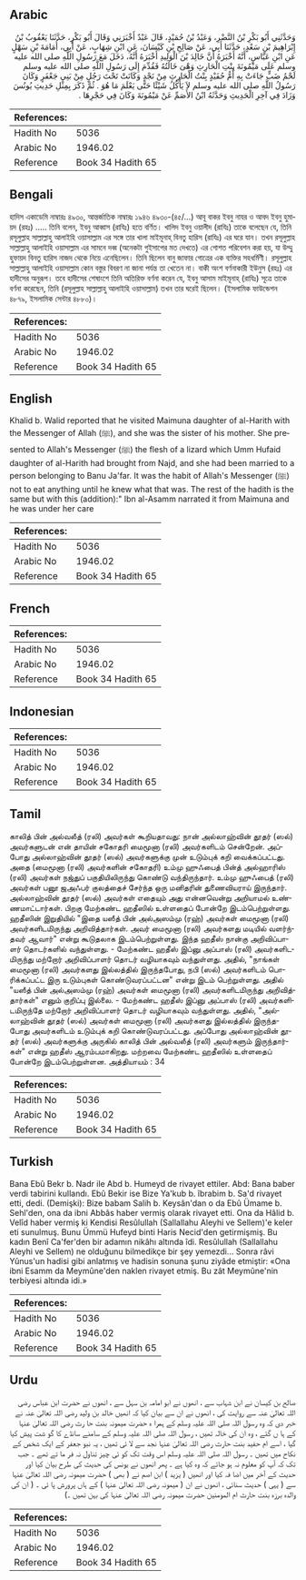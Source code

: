 ## Arabic


<div dir="rtl" lang="ar" style={{fontSize:'larger',backgroundColor:'#f8f9fa',padding:20}}>
وَحَدَّثَنِي أَبُو بَكْرِ بْنُ النَّضْرِ، وَعَبْدُ بْنُ حُمَيْدٍ، قَالَ عَبْدٌ أَخْبَرَنِي وَقَالَ أَبُو بَكْرٍ، حَدَّثَنَا يَعْقُوبُ بْنُ إِبْرَاهِيمَ بْنِ سَعْدٍ، حَدَّثَنَا أَبِي، عَنْ صَالِحِ بْنِ كَيْسَانَ، عَنِ ابْنِ شِهَابٍ، عَنْ أَبِي، أُمَامَةَ بْنِ سَهْلٍ عَنِ ابْنِ عَبَّاسٍ، أَنَّهُ أَخْبَرَهُ أَنَّ خَالِدَ بْنَ الْوَلِيدِ أَخْبَرَهُ أَنَّهُ، دَخَلَ مَعَ رَسُولِ اللَّهِ صلى الله عليه وسلم عَلَى مَيْمُونَةَ بِنْتِ الْحَارِثِ وَهْىَ خَالَتُهُ فَقُدِّمَ إِلَى رَسُولِ اللَّهِ صلى الله عليه وسلم لَحْمُ ضَبٍّ جَاءَتْ بِهِ أُمُّ حُفَيْدٍ بِنْتُ الْحَارِثِ مِنْ نَجْدٍ وَكَانَتْ تَحْتَ رَجُلٍ مِنْ بَنِي جَعْفَرٍ وَكَانَ رَسُولُ اللَّهِ صلى الله عليه وسلم لاَ يَأْكُلُ شَيْئًا حَتَّى يَعْلَمَ مَا هُوَ ‏.‏ ثُمَّ ذَكَرَ بِمِثْلِ حَدِيثِ يُونُسَ وَزَادَ فِي آخِرِ الْحَدِيثِ وَحَدَّثَهُ ابْنُ الأَصَمِّ عَنْ مَيْمُونَةَ وَكَانَ فِي حَجْرِهَا ‏.‏
</div>
<div style={{backgroundColor:'#f8f9fa',padding:20, marginBottom: 10}}><table> <thead> <tr> <th>References:</th> <th></th> </tr> </thead> <tbody><tr><td>Hadith No</td><td>5036</td></tr><tr><td>Arabic No</td><td>1946.02</td></tr><tr><td>Reference</td><td>Book 34 Hadith 65</td></tr></tbody></table></div>

## Bengali


<div dir="ltr" lang="bn" style={{fontSize:'larger',backgroundColor:'#f8f9fa',padding:20}}>
হাদিস একাডেমি নাম্বারঃ ৪৯৩০, আন্তর্জাতিক নাম্বারঃ ১৯৪৬ ৪৯৩০-(৪৫/…) আবূ বাকর ইবনু নাযর ও আবদ ইবনু হুমায়দ (রহঃ) ..... তিনি বলেন, ইবনু আব্বাস (রাযিঃ) হতে বর্ণিত। খালিদ ইবনু ওয়ালীদ (রাযিঃ) তাকে বলেছেন যে, তিনি রসূলুল্লাহ সাল্লাল্লাহু আলাইহি ওয়াসাল্লাম এর সঙ্গে তার খালা মাইমূনাহ্ বিনতু হারিস (রাযিঃ) এর ঘরে যান। তখন রসূলুল্লাহ সাল্লাল্লাহু আলাইহি ওয়াসাল্লাম এর সামনে দব্ব (অনেকটা গুইসাপের মত দেখতে) এর গোশত পরিবেশন করা হয়, যা উম্মু হুফায়দ বিনতু হারিস নাজদ থেকে নিয়ে এনেছিলেন। তিনি ছিলেন বানু জাফার গোত্রের এক ব্যক্তির সহধর্মিণী। রসূলুল্লাহ সাল্লাল্লাহু আলাইহি ওয়াসাল্লাম কোন বস্তুর বিবরণ না জানা পর্যন্ত তা খেতেন না। বাকী অংশ বর্ণনাকারী ইউনুস (রহঃ) এর হাদীসের অনুরূপ। তবে হাদীসের শেষাংশে তিনি অতিরিক্ত বর্ণনা করেন যে, ইবনু আসাম মাইমূনাহ্ (রাযিঃ) সূত্রে তাকে বর্ণনা করেছেন, তিনি (রসূলুল্লাহ সাল্লাল্লাহু আলাইহি ওয়াসাল্লাম) তখন তার ঘরেই ছিলেন। (ইসলামিক ফাউন্ডেশন ৪৮৭৯, ইসলামিক সেন্টার ৪৮৮০)।
</div>
<div style={{backgroundColor:'#f8f9fa',padding:20, marginBottom: 10}}><table> <thead> <tr> <th>References:</th> <th></th> </tr> </thead> <tbody><tr><td>Hadith No</td><td>5036</td></tr><tr><td>Arabic No</td><td>1946.02</td></tr><tr><td>Reference</td><td>Book 34 Hadith 65</td></tr></tbody></table></div>

## English


<div dir="ltr" lang="en" style={{fontSize:'larger',backgroundColor:'#f8f9fa',padding:20}}>
Khalid b. Walid reported that he visited Maimuna daughter of al-Harith with the Messenger of Allah (ﷺ), and she was the sister of his mother. She presented to Allah's Messenger (ﷺ) the flesh of a lizard which Umm Hufaid daughter of al-Harith had brought from Najd, and she had been married to a person belonging to Banu Ja'far. It was the habit of Allah's Messenger (ﷺ) not to eat anything until he knew what that was. The rest of the hadith is the same but with this (addition):" Ibn al-Asamm narrated it from Maimuna and he was under her care
</div>
<div style={{backgroundColor:'#f8f9fa',padding:20, marginBottom: 10}}><table> <thead> <tr> <th>References:</th> <th></th> </tr> </thead> <tbody><tr><td>Hadith No</td><td>5036</td></tr><tr><td>Arabic No</td><td>1946.02</td></tr><tr><td>Reference</td><td>Book 34 Hadith 65</td></tr></tbody></table></div>

## French


<div dir="ltr" lang="fr" style={{fontSize:'larger',backgroundColor:'#f8f9fa',padding:20}}>

</div>
<div style={{backgroundColor:'#f8f9fa',padding:20, marginBottom: 10}}><table> <thead> <tr> <th>References:</th> <th></th> </tr> </thead> <tbody><tr><td>Hadith No</td><td>5036</td></tr><tr><td>Arabic No</td><td>1946.02</td></tr><tr><td>Reference</td><td>Book 34 Hadith 65</td></tr></tbody></table></div>

## Indonesian


<div dir="ltr" lang="id" style={{fontSize:'larger',backgroundColor:'#f8f9fa',padding:20}}>

</div>
<div style={{backgroundColor:'#f8f9fa',padding:20, marginBottom: 10}}><table> <thead> <tr> <th>References:</th> <th></th> </tr> </thead> <tbody><tr><td>Hadith No</td><td>5036</td></tr><tr><td>Arabic No</td><td>1946.02</td></tr><tr><td>Reference</td><td>Book 34 Hadith 65</td></tr></tbody></table></div>

## Tamil


<div dir="ltr" lang="ta" style={{fontSize:'larger',backgroundColor:'#f8f9fa',padding:20}}>
காலித் பின் அல்வலீத் (ரலி) அவர்கள் கூறியதாவது: நான் அல்லாஹ்வின் தூதர் (ஸல்) அவர்களுடன் என் தாயின் சகோதரி மைமூனா (ரலி) அவர்களிடம் சென்றேன். அப்போது அல்லாஹ்வின் தூதர் (ஸல்) அவர்களுக்கு முன் உடும்புக் கறி வைக்கப்பட்டது. அதை (மைமூனா (ரலி) அவர்களின் சகோதரி) உம்மு ஹுஃபைத் பின்த் அல்ஹாரிஸ் (ரலி) அவர்கள் நஜ்துப் பகுதியிலிருந்து கொண்டு வந்திருந்தார். உம்மு ஹுஃபைத் (ரலி) அவர்கள் பனூ ஜஅஃபர் குலத்தைச் சேர்ந்த ஒரு மனிதரின் துணைவியராய் இருந்தார். அல்லாஹ்வின் தூதர் (ஸல்) அவர்கள் எதையும் அது என்னவென்று அறியாமல் உண்ணமாட்டார்கள். பிறகு மேற்கண்ட ஹதீஸில் உள்ளதைப் போன்றே இடம்பெற்றுள்ளது. ஹதீஸின் இறுதியில் "இதை யஸீத் பின் அல்அஸம்மு (ரஹ்) அவர்கள் மைமூனா (ரலி) அவர்களிடமிருந்து அறிவித்தார்கள். அவர் மைமூனா (ரலி) அவர்களது மடியில் வளர்ந்தவர் ஆவார்" என்று கூடுதலாக இடம்பெற்றுள்ளது. இந்த ஹதீஸ் நான்கு அறிவிப்பாளர் தொடர்களில் வந்துள்ளது. - மேற்கண்ட ஹதீஸ் இப்னு அப்பாஸ் (ரலி) அவர்களிடமிருந்து மற்றோர் அறிவிப்பாளர் தொடர் வழியாகவும் வந்துள்ளது. அதில், "நாங்கள் மைமூனா (ரலி) அவர்களது இல்லத்தில் இருந்தபோது, நபி (ஸல்) அவர்களிடம் பொரிக்கப்பட்ட இரு உடும்புகள் கொண்டுவரப்பட்டன" என்று இடம் பெற்றுள்ளது. அதில் "யஸீத் பின் அல்அஸம்மு (ரஹ்) அவர்கள் மைமூனா (ரலி) அவர்களிடமிருந்து அறிவித்தார்கள்" எனும் குறிப்பு இல்லை. - மேற்கண்ட ஹதீஸ் இப்னு அப்பாஸ் (ரலி) அவர்களிடமிருந்தே மற்றோர் அறிவிப்பாளர் தொடர் வழியாகவும் வந்துள்ளது. அதில், "அல்லாஹ்வின் தூதர் (ஸல்) அவர்கள் மைமூனா (ரலி) அவர்களது இல்லத்தில் இருந்தபோது அவர்களிடம் உடும்புக் கறி கொண்டுவரப்பட்டது. அப்போது அல்லாஹ்வின் தூதர் (ஸல்) அவர்களுக்கு அருகில் காலித் பின் அல்வலீத் (ரலி) அவர்களும் இருந்தார்கள்" என்று ஹதீஸ் ஆரம்பமாகிறது. மற்றவை மேற்கண்ட ஹதீஸில் உள்ளதைப் போன்றே இடம்பெற்றுள்ளன. அத்தியாயம் : 34
</div>
<div style={{backgroundColor:'#f8f9fa',padding:20, marginBottom: 10}}><table> <thead> <tr> <th>References:</th> <th></th> </tr> </thead> <tbody><tr><td>Hadith No</td><td>5036</td></tr><tr><td>Arabic No</td><td>1946.02</td></tr><tr><td>Reference</td><td>Book 34 Hadith 65</td></tr></tbody></table></div>

## Turkish


<div dir="ltr" lang="tr" style={{fontSize:'larger',backgroundColor:'#f8f9fa',padding:20}}>
Bana Ebû Bekr b. Nadr ile Abd b. Humeyd de rivayet ettiler. Abd: Bana baber verdi tabirini kullandı. Ebû Bekir ise Bize Ya'kub b. îbrabim b. Sa'd rivayet etti, dedi. (Demişki): Bize babam Salih b. Keysân'dan o da Ebû Ümame b. Sehl'den, ona da ibni Abbâs haber vermiş olarak rivayet etti. Ona da Hâlid b. Velîd haber vermiş ki Kendisi Resûlullah (Sallallahu Aleyhi ve Sellem)'e keler eti sunulmuş. Bunu Ümmü Hufeyd binti Haris Necid'den getirmişmiş. Bu kadın Benî Ca'fer'den bir adamın nikâhı altında îdi. Resûlullah (Sallallahu Aleyhi ve Sellem) ne olduğunu bilmedikçe bir şey yemezdi... Sonra râvi Yûnus'un hadisi gibi anlatmış ve hadisin sonuna şunu ziyâde etmiştir: «Ona ibni Esamm da Meymûne'den naklen rivayet etmiş. Bu zât Meymûne'nin terbiyesi altında idi.»
</div>
<div style={{backgroundColor:'#f8f9fa',padding:20, marginBottom: 10}}><table> <thead> <tr> <th>References:</th> <th></th> </tr> </thead> <tbody><tr><td>Hadith No</td><td>5036</td></tr><tr><td>Arabic No</td><td>1946.02</td></tr><tr><td>Reference</td><td>Book 34 Hadith 65</td></tr></tbody></table></div>

## Urdu


<div dir="rtl" lang="ur" style={{fontSize:'larger',backgroundColor:'#f8f9fa',padding:20}}>
صالح بن کیسان نے ابن شہاب سے ، انھوں نے ابو امامہ بن سہل سے ، انھوں نے حضرت ابن عباس رضی اللہ تعالیٰ عنہ سے روایت کی ، انھوں نے ان سے بیان کیا کہ انھیں خالد بن ولید رضی اللہ تعالیٰ عنہ نے خبر دی کہ وہ رسول اللہ صلی اللہ علیہ وسلم کے ہمرا ہ حضرت میمونہ بنت حا رث رضی اللہ تعالیٰ عنہا کے ہا ں گئے ، وہ ان کی خالہ تھیں ، رسول اللہ صلی اللہ علیہ وسلم کے سامنے سانڈے کا گو شت پیش کیا گیا ، اسے ام حفید بنت حارث رضی اللہ تعالیٰ عنہا نجد سے لا ئی تھیں ، یہ نبو جعفر کے ایک شخص کے نکاح میں تھیں ۔ رسول اللہ صلی اللہ علیہ وسلم اس وقت تک کو ئی چیز تناول نہ فر ما تے تھے ۔ جب تک کہ آپ کو معلوم نہ ہو جائے کہ وہ کیا ہے ۔ پھر انھوں نے یونس کی حدیث کی طرح بیان کیا اور حدیث کے آخر میں اضا فہ کیا اور انھیں ( یزید ) ابن اصم نے ( بھی ) حضرت میمونہ رضی اللہ تعالیٰ عنہا سے ( یہی ) حدیث سنائی ، انھوں نے ان ( میمونہ رضی اللہ تعالیٰ عنہا ) کے ہاں پرورش پا ئی ۔ ( ان کی والدہ برزہ بنت حارث ام المومنین حضرت میمونہ رضی اللہ تعالیٰ عنہا کی بہن تھیں ۔)
</div>
<div style={{backgroundColor:'#f8f9fa',padding:20, marginBottom: 10}}><table> <thead> <tr> <th>References:</th> <th></th> </tr> </thead> <tbody><tr><td>Hadith No</td><td>5036</td></tr><tr><td>Arabic No</td><td>1946.02</td></tr><tr><td>Reference</td><td>Book 34 Hadith 65</td></tr></tbody></table></div>
